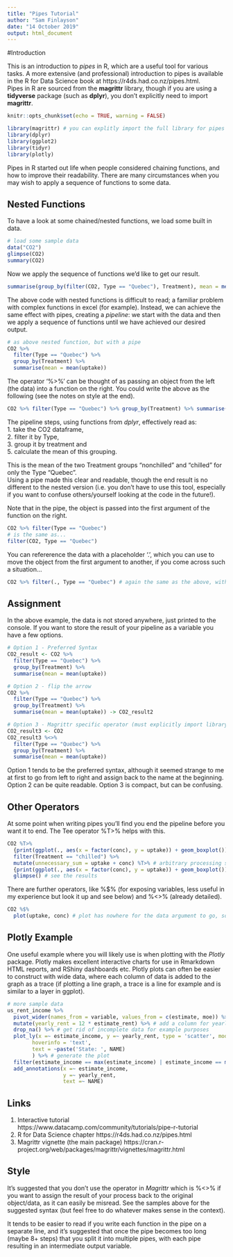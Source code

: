 ```yaml
---
title: "Pipes Tutorial"
author: "Sam Finlayson"
date: "14 October 2019"
output: html_document
---
```


#Introduction

This is an introduction to *pipes* in R, which are a useful tool for various tasks. A more extensive (and professional) introduction to pipes is available in the R for Data Science book at https://r4ds.had.co.nz/pipes.html.  
Pipes in R are sourced from the **magrittr** library, though if you are using a **tidyverse** package (such as **dplyr**), you don't explicitly need to import **magrittr**.

```r
knitr::opts_chunk$set(echo = TRUE, warning = FALSE)
```

```r

library(magrittr) # you can explitly import the full library for pipes here, but you don't need to if you are using a tidyverse package (i.e. dplyr)
library(dplyr)
library(ggplot2)
library(tidyr)
library(plotly)

```

Pipes in R started out life when people considered chaining functions, and how to improve their readability. There are many circumstances when you may wish to apply a sequence of functions to some data.

## Nested Functions

To have a look at some chained/nested functions, we load some built in data.

```r


# load some sample data
data("CO2")
glimpse(CO2)
summary(CO2)

```

Now we apply the sequence of functions we'd like to get our result.

```r
summarise(group_by(filter(CO2, Type == "Quebec"), Treatment), mean = mean(uptake)) # looks like excel...

```
The above code with nested functions is difficult to read; a familiar problem with complex functions in excel (for example). Instead, we can achieve the same effect with pipes, creating a *pipeline*: we start with the data and then we apply a sequence of functions until we have achieved our desired output.

```r

# as above nested function, but with a pipe
CO2 %>%
  filter(Type == "Quebec") %>%
  group_by(Treatment) %>%
  summarise(mean = mean(uptake))

```

The operator '%>%' can be thought of as passing an object from the left (the data) into a function on the right. You could write the above as the following (see the notes on style at the end).

```r

CO2 %>% filter(Type == "Quebec") %>% group_by(Treatment) %>% summarise(mean = mean(uptake))

```


The pipeline steps, using functions from *dplyr*, effectively read as:   
1. take the CO2 dataframe,   
2. filter it by Type,   
3. group it by treatment and   
5. calculate the mean of this grouping.  

This is the mean of the two Treatment groups "nonchilled" and "chilled" for only the Type "Quebec".  
Using a pipe made this clear and readable, though the end result is no different to the nested version (i.e. you don't have to use this tool, especially if you want to confuse others/yourself looking at the code in the future!).

Note that in the pipe, the object is passed into the first argument of the function on the right. 
```r
CO2 %>% filter(Type == "Quebec")
# is the same as...
filter(CO2, Type == "Quebec")
```

You can refererence the data with a placeholder '.', which you can use to move the object from the first argument to another, if you come across such a situation...

```r
CO2 %>% filter(., Type == "Quebec") # again the same as the above, with the '.' equivalent to 'CO2'
```


## Assignment

In the above example, the data is not stored anywhere, just printed to the console. If you want to store the result of your pipeline as a variable you have a few options.

```r

# Option 1 - Preferred Syntax
CO2_result <- CO2 %>%
  filter(Type == "Quebec") %>%
  group_by(Treatment) %>%
  summarise(mean = mean(uptake))

# Option 2 - flip the arrow
CO2 %>%
  filter(Type == "Quebec") %>%
  group_by(Treatment) %>%
  summarise(mean = mean(uptake)) -> CO2_result2

# Option 3 - Magrittr specific operator (must explicitly import library(magrittr)) - see note on Style at end
CO2_result3 <- CO2 
CO2_result3 %<>%
  filter(Type == "Quebec") %>%
  group_by(Treatment) %>%
  summarise(mean = mean(uptake))
```

Option 1 tends to be the preferred syntax, although it seemed strange to me at first to go from left to right and assign back to the name at the beginning. Option 2 can be quite readable. Option 3 is compact, but can be confusing.


## Other Operators

At some point when writing pipes you'll find you end the pipeline before you want it to end. The Tee operator %T>% helps with this.


```r

CO2 %T>%
  {print(ggplot(., aes(x = factor(conc), y = uptake)) + geom_boxplot())} %>% # ggplot2 requires the + geom_ which requires the {} to ensure correct precedence of operation (try it without the brackets)
  filter(Treatment == "chilled") %>%
  mutate(unnecessary_sum = uptake + conc) %T>% # arbitrary processing step - add a column
  {print(ggplot(., aes(x = factor(conc), y = uptake)) + geom_boxplot())} %>%
  glimpse() # see the results

```

There are further operators, like %$% (for exposing variables, less useful in my experience but look it up and see below) and %<>% (already detailed).

```r

CO2 %$%
  plot(uptake, conc) # plot has nowhere for the data argument to go, so use %$% to expose the variables to the function

```


## Plotly Example

One useful example where you will likely use is when plotting with the *Plotly* package. Plotly makes excellent interactive charts for use in Rmarkdown HTML reports, and RShiny dashboards etc. 
Plotly plots can often be easier to construct with wide data, where each column of data is added to the graph as a trace (if plotting a line graph, a trace is a line for example and is similar to a layer in ggplot).

```r

# more sample data
us_rent_income %>%
  pivot_wider(names_from = variable, values_from = c(estimate, moe)) %>% # pivot/spread/widen the data
  mutate(yearly_rent = 12 * estimate_rent) %>% # add a column for yearly rent
  drop_na() %>% # get rid of incomplete data for example purposes
  plot_ly(x =~ estimate_income, y =~ yearly_rent, type = 'scatter', mode = 'markers',
        hoverinfo = 'text',
        text = ~paste('State: ', NAME)
        ) %>% # generate the plot
  filter(estimate_income == max(estimate_income) | estimate_income == median(estimate_income) | estimate_income == min(estimate_income)) %>% # add annotations for key values
  add_annotations(x =~ estimate_income,
                  y =~ yearly_rent,
                  text =~ NAME)

```


## Links

1. Interactive tutorial https://www.datacamp.com/community/tutorials/pipe-r-tutorial
2. R for Data Science chapter https://r4ds.had.co.nz/pipes.html  
3. Magrittr vignette (the main package) https://cran.r-project.org/web/packages/magrittr/vignettes/magrittr.html

## Style

It's suggested that you don't use the operator in *Magrittr* which is %<>% if you want to assign the result of your process back to the original object/data, as it can easily be misread. See the samples above for the suggested syntax (but feel free to do whatever makes sense in the context). 

It tends to be easier to read if you write each function in the pipe on a separate line, and it's suggested that once the pipe becomes too long (maybe 8+ steps) that you split it into multiple pipes, with each pipe resulting in an intermediate output variable.